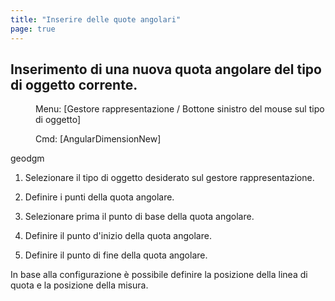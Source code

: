 ```yaml
---
title: "Inserire delle quote angolari"
page: true
---
```

## Inserimento di una nuova quota angolare del tipo di oggetto corrente.
 <Menu> Menu: [Gestore rappresentazione / Bottone sinistro del mouse sul tipo di oggetto] </Menu> 
<GeoDesigner> <Menu> Cmd: [AngularDimensionNew] </Menu> 

 <Placeholder>geodgm</Placeholder> </GeoDesigner>

1. Selezionare il tipo di oggetto desiderato sul gestore rappresentazione.

2. Definire i punti della quota angolare.

3. Selezionare prima il punto di base della quota angolare.

4. Definire il punto d&#39;inizio della quota angolare.

5. Definire il punto di fine della quota angolare.




<Success>
In base alla configurazione &#232; possibile definire la posizione della linea di quota e la posizione della misura.
</Success>

